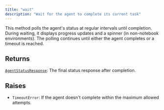 ```yaml
---
title: "wait"
description: "Wait for the agent to complete its current task"
---
```




This method polls the agent's status at regular intervals until completion.
During waiting, it displays progress updates and a spinner (in non-notebook environments).
The polling continues until either the agent completes or a timeout is reached.



## Returns

[`AgentStatusResponse`](../misc/agentstatusresponse): The final status response after completion.

## Raises

- `TimeoutError`: If the agent doesn't complete within the maximum allowed attempts.
